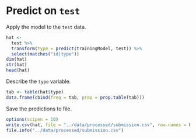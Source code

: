 # Predict on `test`

Apply the model to the `test` data.

```r
hat <-
  test %>%
  transform(type = predict(trainingModel, test)) %>%
  select(matches("id|type"))
dim(hat)
str(hat)
head(hat)
```

Describe the `type` variable.

```r
tab <- table(hat$type)
data.frame(cbind(freq = tab, prop = prop.table(tab)))
```

Save the predictions to file.

```r
options(scipen = 10)
write.csv(hat, file = "../data/processed/submission.csv", row.names = FALSE, quote = FALSE)
file.info("../data/processed/submission.csv")
```
